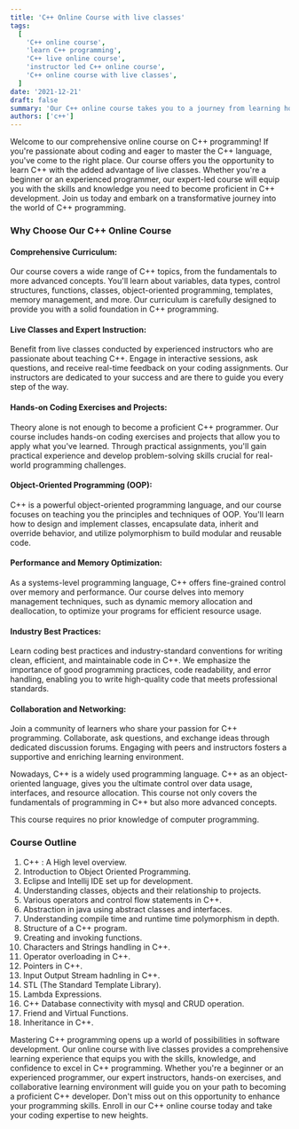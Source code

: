 ```yaml
---
title: 'C++ Online Course with live classes'
tags:
  [
    'C++ online course',
    'learn C++ programming',
    'C++ live online course',
    'instructor led C++ online course',
    'C++ online course with live classes',
  ]
date: '2021-12-21'
draft: false
summary: 'Our C++ online course takes you to a journey from learning how to build basic level C++ applications to advance level C++ applications.'
authors: ['c++']
---
```


Welcome to our comprehensive online course on C++ programming! If you're passionate about coding and eager to master the C++ language, you've come to the right place. Our course offers you the opportunity to learn C++ with the added advantage of live classes. Whether you're a beginner or an experienced programmer, our expert-led course will equip you with the skills and knowledge you need to become proficient in C++ development. Join us today and embark on a transformative journey into the world of C++ programming.

### Why Choose Our C++ Online Course

#### Comprehensive Curriculum:

Our course covers a wide range of C++ topics, from the fundamentals to more advanced concepts. You'll learn about variables, data types, control structures, functions, classes, object-oriented programming, templates, memory management, and more. Our curriculum is carefully designed to provide you with a solid foundation in C++ programming.

#### Live Classes and Expert Instruction:

Benefit from live classes conducted by experienced instructors who are passionate about teaching C++. Engage in interactive sessions, ask questions, and receive real-time feedback on your coding assignments. Our instructors are dedicated to your success and are there to guide you every step of the way.

#### Hands-on Coding Exercises and Projects:

Theory alone is not enough to become a proficient C++ programmer. Our course includes hands-on coding exercises and projects that allow you to apply what you've learned. Through practical assignments, you'll gain practical experience and develop problem-solving skills crucial for real-world programming challenges.

#### Object-Oriented Programming (OOP):

C++ is a powerful object-oriented programming language, and our course focuses on teaching you the principles and techniques of OOP. You'll learn how to design and implement classes, encapsulate data, inherit and override behavior, and utilize polymorphism to build modular and reusable code.

#### Performance and Memory Optimization:

As a systems-level programming language, C++ offers fine-grained control over memory and performance. Our course delves into memory management techniques, such as dynamic memory allocation and deallocation, to optimize your programs for efficient resource usage.

#### Industry Best Practices:

Learn coding best practices and industry-standard conventions for writing clean, efficient, and maintainable code in C++. We emphasize the importance of good programming practices, code readability, and error handling, enabling you to write high-quality code that meets professional standards.

#### Collaboration and Networking:

Join a community of learners who share your passion for C++ programming. Collaborate, ask questions, and exchange ideas through dedicated discussion forums. Engaging with peers and instructors fosters a supportive and enriching learning environment.

Nowadays, C++ is a widely used programming language. C++ as an object-oriented language,
gives you the ultimate control over data usage, interfaces, and resource allocation.
This course not only covers the fundamentals of programming in C++ but also more advanced concepts.

This course requires no prior knowledge of computer programming.

### Course Outline

1. C++ : A High level overview.
2. Introduction to Object Oriented Programming.
3. Eclipse and Intellij IDE set up for development.
4. Understanding classes, objects and their relationship to projects.
5. Various operators and control flow statements in C++.
6. Abstraction in java using abstract classes and interfaces.
7. Understanding compile time and runtime time polymorphism in depth.
8. Structure of a C++ program.
9. Creating and invoking functions.
10. Characters and Strings handling in C++.
11. Operator overloading in C++.
12. Pointers in C++.
13. Input Output Stream hadnling in C++.
14. STL (The Standard Template Library).
15. Lambda Expressions.
16. C++ Database connectivity with mysql and CRUD operation.
17. Friend and Virtual Functions.
18. Inheritance in C++.

Mastering C++ programming opens up a world of possibilities in software development. Our online course with live classes provides a comprehensive learning experience that equips you with the skills, knowledge, and confidence to excel in C++ programming. Whether you're a beginner or an experienced programmer, our expert instructors, hands-on exercises, and collaborative learning environment will guide you on your path to becoming a proficient C++ developer. Don't miss out on this opportunity to enhance your programming skills. Enroll in our C++ online course today and take your coding expertise to new heights.

